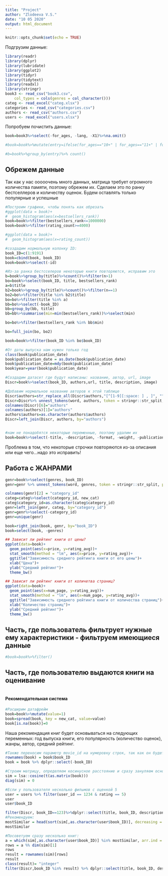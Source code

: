 ---
title: "Project"
author: "Zlodeeva V.S."
date: "10 05 2020"
output: html_document
---

```{r setup, include=FALSE}
knitr::opts_chunk$set(echo = TRUE)
```

Подгрузим данные:
```{r}
library(readr)
library(dplyr)
library(lubridate)
library(ggplot2)
library(tidyr)
library(tidytext)
library(readxl)
library(stringr)
book3 <- read_csv("book3.csv", 
    col_types = cols(genres = col_character()))
categ <- read_excel("categ.xlsx")
categories <- read_csv("categories.csv")
authors <- read_csv("authors.csv")
users <- read_excel("users.xlsx")
```

Попробуем почистить данные:
```{r}
book=book3%>%select(-for_ages, -lang, -X1)%>%na.omit()

#book=book%>%mutate(entry=ifelse(for_ages=="10+" | for_ages=="11+" | for_ages=="12-Jun" | for_ages=="12-Sep" | for_ages=="12+" | for_ages=="13+" | for_ages=="8+" | for_ages=="9+" | for_ages=="8-Jun", "8+", ifelse(for_ages=="14+" | for_ages=="15+" | for_ages=="17-Dec" | for_ages=="18+" | for_ages=="20-20"| for_ages=="22+", "14+", "0+")))

#b=book%>%group_by(entry)%>% count()
```

## Обрежем данные
Так как у нас ооооочень много данных, матрица требует огромного количества памяти, поэтому обрежем их. Сделаем это по ранку бестселлеров и количеству оценок. Будем оставлять только популярные и успешные
```{r}
#Построим графики, чтобы понять как обрезать
#ggplot(data = book)+
#  geom_histogram(aes(x=bestsellers_rank))
book=book%>%filter(bestsellers_rank<=1000000)
book=book%>%filter(rating_count>=4000)

#ggplot(data = book)+
#  geom_histogram(aes(x=rating_count))
```

```{r}
#создадим нормальную колонку ID:
book_ID=c(1:9191)
book=cbind(book, book_ID)
book=book%>%select(-id)

#Из-за ранка бестсселеров некоторые книги повторяются, исправим это
b=book%>%group_by(title)%>%count()%>%filter(n>1)
bo=book%>%select(book_ID, title, bestsellers_rank)
a=b$title
b2=book%>%group_by(title)%>%count()%>%filter(n==1)
bo2=bo%>%filter(title %in% b2$title)
bo=bo%>%filter(title %in% a)
bb=bo%>%select(-book_ID)
bb=group_by(bb, title)
bb=bb%>%summarise(min=min(bestsellers_rank))%>%select(min)

bo=bo%>%filter(bestsellers_rank %in% bb$min)

bo=full_join(bo, bo2)

book=book%>%filter(book_ID %in% bo$book_ID)

#От даты выпуска нам нужен только год
class(book$publication_date)
book$publication_date = as.Date(book$publication_date)
book$publication_date=mdy(book$publication_date)
book$year=year(book$publication_date)

#Создадим датасет где будут написаны: название, автор, url, image
Discr=book%>%select(book_ID, authors,url, title, description, image)

#Добавим нормальное название авторов к этой таблице
Discr$authors=str_replace_all(Discr$authors,"[^[1-9][:space: ] , ]", "")
Discr=Discr%>% unnest_tokens(word, authors, token = stringr::str_split, pattern = ",")
colnames(Discr)[6]="authors"
colnames(authors)[1]="authors"
authors$authors=as.character(authors$authors)
Discr=left_join(Discr, authors, by="authors")


#нам не понадобятся некоторые переменные, поэтому удалим их
book=book%>%select(-title, -description, -format, -weight, -publication_date, -url, -image, -authors)

```
Проблема в том, что некоторые строчки повторяются из-за описания или еще чего...надо это исправить!


## Работа с ЖАНРАМИ

```{r}
genr=book%>%select(genres, book_ID)
genr=genr %>% unnest_tokens(word, genres, token = stringr::str_split, pattern = ",")

colnames(genr)[2] = "category_id"
categ=categ%>%select(category_id, new_cat)
categ$category_id=as.character(categ$category_id)
genr=left_join(genr, categ, by="category_id")
genr=genr%>%select(-category_id)
genr=unique(genr)

book=right_join(book, genr, by="book_ID")
book=select(book, -genres)
```



```{r eval=FALSE, include=FALSE}
## Зависит ли рейтинг книги от цены?
ggplot(data=book)+
  geom_point(aes(x=price, y=rating_avg))+
  stat_smooth(method = "lm", aes(x=price, y=rating_avg))+
  ggtitle("Зависимость среднего рейтинга книги от его цены")+
  xlab("Цена")+
  ylab("Средний рейтинг")+
  theme_bw()
```

```{r eval=FALSE, include=FALSE}
## Зависит ли рейтинг книги от количетва страниц?
ggplot(data=book)+
  geom_point(aes(x=num_page, y=rating_avg))+
  stat_smooth(method = "lm", aes(x=num_page, y=rating_avg))+
  ggtitle("Зависимость среднего рейтинга книги от количества страниц")+
  xlab("Количество страниц")+
  ylab("Средний рейтинг")+
  theme_bw()
```

## Часть, где пользователь фильтрует нужные ему характеристики - фильтруем имеющиеся данные 
```{r}
#book=book%>%filter()
```

## Часть, где пользователю выдаются книги на оценивание
```{r}

```


#### Рекомендательная система 

```{r}
#Расширим датафрейм
book=book%>%mutate(value=1)
book=spread(book, key = new_cat, value=value)
book[is.na(book)]=0
```

  Наша рекомендация книг будет основываться на следующих переменных: год выпуска книги, его популярность (количество оценок), жанры, автор, средний рейтинг.
```{r}
#Также переносим параметр movie_id на нумеровку строк, так как он будет нам мешать при составлении матрицы
rownames(book) = book$book_ID
book = book %>% dplyr::select(-book_ID)

#Строим матрицу, определяем косинусное расстояние и сразу зануляем основную диагональ (в ней похожесть будет максимальная, что нам не нужно)
sim = lsa::cosine(t(as.matrix(book)))
diag(sim) = 0

#Если у пользователя несколько фильмов с оценкой 5
user = users %>% filter(user_id == 1234 & rating == 5)
user
user$book_ID

filter(Discr, book_ID==123)%>%dplyr::select(title, book_ID, description, url, image, author_name)
#Рекомендуем:
mostSimilar = head(sort(sim[,as.character(user$book_ID)], decreasing = T), n = 3)
mostSimilar

#Посоветуем сразу несколько книг:
a = which(sim[,as.character(user$book_ID)] %in% mostSimilar, arr.ind = TRUE)
rows = a %% dim(sim)[1]
rows
result = rownames(sim)[rows]
result
class(result)= "integer"
filter(Discr,book_ID %in% result) %>% dplyr::select(title, book_ID, description, url, image, author_name)
```

